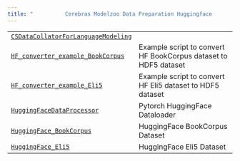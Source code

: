 ```yaml
---
title: "          Cerebras Modelzoo Data Preparation Huggingface         "
---
```

  
|     |     |
| --- | --- |  
| [`CSDataCollatorForLanguageModeling`](cerebras.modelzoo.data_preparation.huggingface.CSDataCollatorForLanguageModeling.html#module-cerebras.modelzoo.data_preparation.huggingface.CSDataCollatorForLanguageModeling "cerebras.modelzoo.data_preparation.huggingface.CSDataCollatorForLanguageModeling") |     |
| [`HF_converter_example_BookCorpus`](cerebras.modelzoo.data_preparation.huggingface.HF_converter_example_BookCorpus.html#module-cerebras.modelzoo.data_preparation.huggingface.HF_converter_example_BookCorpus "cerebras.modelzoo.data_preparation.huggingface.HF_converter_example_BookCorpus") | Example script to convert HF BookCorpus dataset to HDF5 dataset |
| [`HF_converter_example_Eli5`](cerebras.modelzoo.data_preparation.huggingface.HF_converter_example_Eli5.html#module-cerebras.modelzoo.data_preparation.huggingface.HF_converter_example_Eli5 "cerebras.modelzoo.data_preparation.huggingface.HF_converter_example_Eli5") | Example script to convert HF Eli5 dataset to HDF5 dataset |
| [`HuggingFaceDataProcessor`](cerebras.modelzoo.data_preparation.huggingface.HuggingFaceDataProcessor.html#module-cerebras.modelzoo.data_preparation.huggingface.HuggingFaceDataProcessor "cerebras.modelzoo.data_preparation.huggingface.HuggingFaceDataProcessor") | Pytorch HuggingFace Dataloader |
| [`HuggingFace_BookCorpus`](cerebras.modelzoo.data_preparation.huggingface.HuggingFace_BookCorpus.html#module-cerebras.modelzoo.data_preparation.huggingface.HuggingFace_BookCorpus "cerebras.modelzoo.data_preparation.huggingface.HuggingFace_BookCorpus") | HuggingFace BookCorpus Dataset |
| [`HuggingFace_Eli5`](cerebras.modelzoo.data_preparation.huggingface.HuggingFace_Eli5.html#module-cerebras.modelzoo.data_preparation.huggingface.HuggingFace_Eli5 "cerebras.modelzoo.data_preparation.huggingface.HuggingFace_Eli5") | HuggingFace Eli5 Dataset |